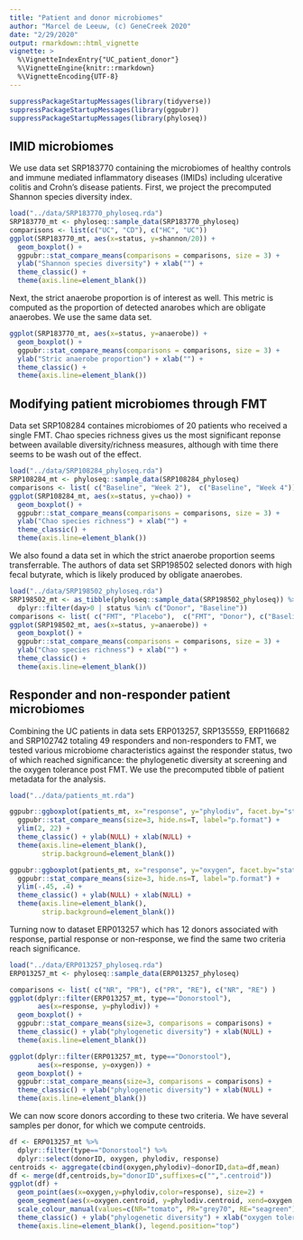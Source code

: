 ```yaml
---
title: "Patient and donor microbiomes"
author: "Marcel de Leeuw, (c) GeneCreek 2020"
date: "2/29/2020"
output: rmarkdown::html_vignette
vignette: >
  %\VignetteIndexEntry{"UC_patient_donor"}
  %\VignetteEngine{knitr::rmarkdown}
  %\VignetteEncoding{UTF-8}
---
```


```r

suppressPackageStartupMessages(library(tidyverse))
suppressPackageStartupMessages(library(ggpubr))
suppressPackageStartupMessages(library(phyloseq))

```

## IMID microbiomes

We use data set SRP183770 containing the microbiomes of healthy controls and immune mediated inflammatory diseases (IMIDs) including ulcerative colitis and Crohn's disease patients. First, we project the precomputed Shannon species diversity index.

```r

load("../data/SRP183770_phyloseq.rda")
SRP183770_mt <- phyloseq::sample_data(SRP183770_phyloseq)
comparisons <- list(c("UC", "CD"), c("HC", "UC"))
ggplot(SRP183770_mt, aes(x=status, y=shannon/20)) +
  geom_boxplot() +
  ggpubr::stat_compare_means(comparisons = comparisons, size = 3) +
  ylab("Shannon species diversity") + xlab("") +
  theme_classic() +
  theme(axis.line=element_blank())

```

Next, the strict anaerobe proportion is of interest as well. This metric is computed as the proportion of detected anarobes which are obligate anaerobes. We use the same data set.

```r

ggplot(SRP183770_mt, aes(x=status, y=anaerobe)) +
  geom_boxplot() +
  ggpubr::stat_compare_means(comparisons = comparisons, size = 3) +
  ylab("Stric anaerobe proportion") + xlab("") +
  theme_classic() +
  theme(axis.line=element_blank())

```

## Modifying patient microbiomes through FMT

Data set SRP108284 containes microbiomes of 20 patients who received a single FMT. Chao species richness gives us the most significant reponse between available diversity/richness measures, although with time there seems to be wash out of the effect.

```r

load("../data/SRP108284_phyloseq.rda")
SRP108284_mt <- phyloseq::sample_data(SRP108284_phyloseq)
comparisons <- list( c("Baseline", "Week 2"),  c("Baseline", "Week 4"))
ggplot(SRP108284_mt, aes(x=status, y=chao)) +
  geom_boxplot() +
  ggpubr::stat_compare_means(comparisons = comparisons, size = 3) +
  ylab("Chao species richness") + xlab("") +
  theme_classic() +
  theme(axis.line=element_blank())

```

We also found a data set in which the strict anaerobe proportion seems transferrable. The authors of data set SRP198502 selected donors with high fecal butyrate, which is likely produced by obligate anaerobes.

```r

load("../data/SRP198502_phyloseq.rda")
SRP198502_mt <- as_tibble(phyloseq::sample_data(SRP198502_phyloseq)) %>%
  dplyr::filter(day>0 | status %in% c("Donor", "Baseline"))
comparisons <- list( c("FMT", "Placebo"),  c("FMT", "Donor"), c("Baseline", "FMT"))
ggplot(SRP198502_mt, aes(x=status, y=anaerobe)) +
  geom_boxplot() +
  ggpubr::stat_compare_means(comparisons = comparisons, size = 3) +
  ylab("Chao species richness") + xlab("") +
  theme_classic() +
  theme(axis.line=element_blank())

```

## Responder and non-responder patient microbiomes

Combining the UC patients in data sets ERP013257, SRP135559, ERP116682 and SRP102742 totaling 49 responders and non-responders to FMT, we tested various microbiome characteristics against the responder status, two of which reached significance: the phylogenetic diversity at screening and the oxygen tolerance post FMT. We use the precomputed tibble of patient metadata for the analysis.

```r

load("../data/patients_mt.rda")

ggpubr::ggboxplot(patients_mt, x="response", y="phylodiv", facet.by="status") +
  ggpubr::stat_compare_means(size=3, hide.ns=T, label="p.format") +
  ylim(2, 22) +
  theme_classic() + ylab(NULL) + xlab(NULL) +
  theme(axis.line=element_blank(), 
        strip.background=element_blank())
```

```r
ggpubr::ggboxplot(patients_mt, x="response", y="oxygen", facet.by="status") +
  ggpubr::stat_compare_means(size=3, hide.ns=T, label="p.format") +
  ylim(-.45, .4) +
  theme_classic() + ylab(NULL) + xlab(NULL) +
  theme(axis.line=element_blank(), 
        strip.background=element_blank())
```

Turning now to dataset ERP013257 which has 12 donors associated with response, partial response or non-response, we find the same two criteria reach significance.

```r

load("../data/ERP013257_phyloseq.rda")
ERP013257_mt <- phyloseq::sample_data(ERP013257_phyloseq)

comparisons <- list( c("NR", "PR"), c("PR", "RE"), c("NR", "RE") )
ggplot(dplyr::filter(ERP013257_mt, type=="Donorstool"), 
       aes(x=response, y=phylodiv)) +
  geom_boxplot() +
  ggpubr::stat_compare_means(size=3, comparisons = comparisons) +
  theme_classic() + ylab("phylogenetic diversity") + xlab(NULL) +
  theme(axis.line=element_blank())
```

```r

ggplot(dplyr::filter(ERP013257_mt, type=="Donorstool"), 
       aes(x=response, y=oxygen)) +
  geom_boxplot() +
  ggpubr::stat_compare_means(size=3, comparisons = comparisons) +
  theme_classic() + ylab("phylogenetic diversity") + xlab(NULL) +
  theme(axis.line=element_blank())
```

We can now score donors according to these two criteria. We have several samples per donor, for which we compute centroids.

```r

df <- ERP013257_mt %>%
  dplyr::filter(type=="Donorstool") %>%
  dplyr::select(donorID, oxygen, phylodiv, response)
centroids <- aggregate(cbind(oxygen,phylodiv)~donorID,data=df,mean)
df <- merge(df,centroids,by="donorID",suffixes=c("",".centroid"))
ggplot(df) +
  geom_point(aes(x=oxygen,y=phylodiv,color=response), size=2) +
  geom_segment(aes(x=oxygen.centroid, y=phylodiv.centroid, xend=oxygen, yend=phylodiv, color=response)) +
  scale_colour_manual(values=c(NR="tomato", PR="grey70", RE="seagreen")) +
  theme_classic() + ylab("phylogenetic diversity") + xlab("oxygen tolerance") +
  theme(axis.line=element_blank(), legend.position="top")
```